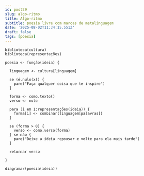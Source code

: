 ```yaml
---
id: post29
slug: algo-ritmo
title: Algo-ritmo
subtitle: poesia livre com marcas de metalinguagem
date: '2025-08-02T11:34:15.551Z'
draft: false
tags: [poesia]
---
```


```
biblioteca(cultura)
biblioteca(representações)

poesia <- função(ideia) {

  linguagem <- cultura[linguagem]

  se (é.nulo(x)) {
    pare("Faça qualquer coisa que te inspire")
  }
  
  forma <- como.texto()
  verso <- nulo

  para (i em 1:representações(ideia)) {
    forma[i] <- combinar(linguagem[palavras])
  }

  se (forma > 0) {
    verso <- como.verso(forma)
  } se não {
    pare("Deixe a ideia repousar e volte para ela mais tarde")
  }

  retornar verso

}

diagramar(poesia(ideia))
```